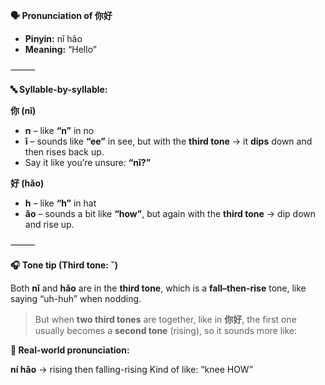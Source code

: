 **🗣️ Pronunciation of 你好**

- **Pinyin:** nǐ hǎo
- **Meaning:** “Hello”

⸻

**🔤 Syllable-by-syllable:**

**你 (nǐ)**

- **n** – like **“n”** in no
- **ǐ** – sounds like **“ee”** in see, but with the **third tone** → it **dips** down and then rises back up.
- Say it like you’re unsure: **“nǐ?”**

**好 (hǎo)**

- **h** – like **“h”** in hat
- **ǎo** – sounds a bit like **“how”**, but again with the **third tone** → dip down and rise up.

⸻

**🎧 Tone tip (Third tone: ˇ)**

Both **nǐ** and **hǎo** are in the **third tone**, which is a **fall–then-rise** tone, like saying “uh-huh” when nodding.

> But when **two third tones** are together, like in **你好**, the first one usually becomes a **second tone** (rising), so it sounds more like:

**🔁 Real-world pronunciation:**

**ní hǎo** → rising then falling-rising
Kind of like: “knee HOW”
